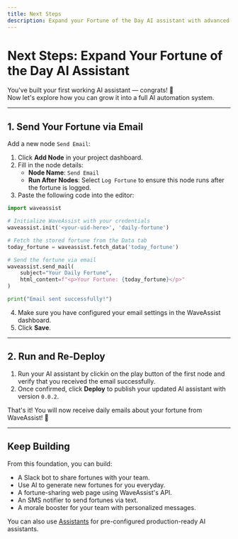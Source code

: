 ```yaml
---
title: Next Steps
description: Expand your Fortune of the Day AI assistant with advanced features and integrations
---
```


# Next Steps: Expand Your Fortune of the Day AI Assistant

You've built your first working AI assistant — congrats! 🎉  
Now let's explore how you can grow it into a full AI automation system.

---

## 1. Send Your Fortune via Email

Add a new node `Send Email`:

1. Click **Add Node** in your project dashboard.
2. Fill in the node details:
   - **Node Name**: `Send Email`
   - **Run After Nodes**: Select `Log Fortune` to ensure this node runs after the fortune is logged.
3. Paste the following code into the editor:

```python
import waveassist

# Initialize WaveAssist with your credentials
waveassist.init('<your-uid-here>', 'daily-fortune')

# Fetch the stored fortune from the Data tab
today_fortune = waveassist.fetch_data('today_fortune')

# Send the fortune via email
waveassist.send_mail(
    subject="Your Daily Fortune",
    html_content=f"<p>Your Fortune: {today_fortune}</p>"
)

print("Email sent successfully!")
```

4. Make sure you have configured your email settings in the WaveAssist dashboard.
5. Click **Save**.

---

## 2. Run and Re-Deploy

1. Run your AI assistant by clickin on the play button of the first node and verify that you received the email successfully.
2. Once confirmed, click **Deploy** to publish your updated AI assistant with version `0.0.2`.

That's it! You will now receive daily emails about your fortune from WaveAssist! 🎉

---

## Keep Building

From this foundation, you can build:

- A Slack bot to share fortunes with your team.
- Use AI to generate new fortunes for you everyday.
- A fortune-sharing web page using WaveAssist's API.
- An SMS notifier to send fortunes via text.
- A morale booster for your team with personalized messages.

You can also use [Assistants](../core-concepts/assistants) for pre-configured production-ready AI assistants.
